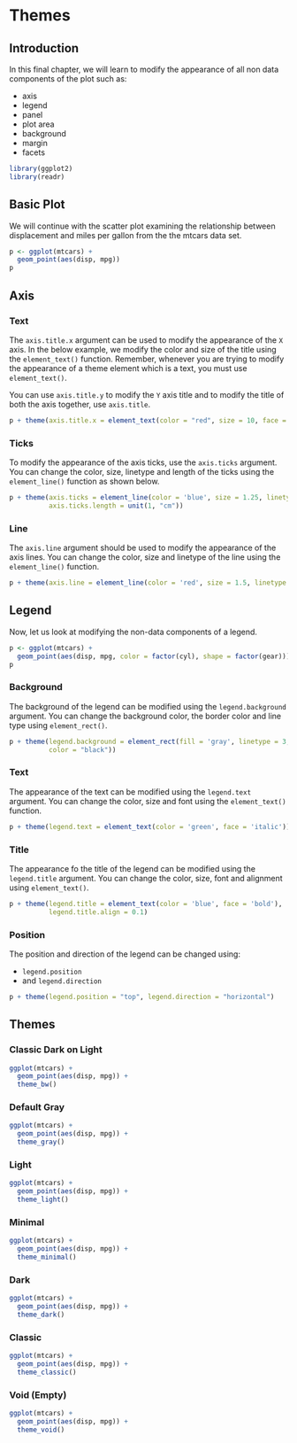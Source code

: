 # Themes {#ggplot2-themes}

## Introduction

In this final chapter, we will learn to modify the appearance of all non data 
components of the plot such as:

- axis
- legend
- panel
- plot area
- background
- margin
- facets

```r
library(ggplot2)
library(readr)
```

## Basic Plot

We will continue with the scatter plot examining the relationship between 
displacement and miles per gallon from the the mtcars data set.

```r
p <- ggplot(mtcars) +
  geom_point(aes(disp, mpg))
p
```

## Axis 

### Text

The `axis.title.x` argument can be used to modify the appearance of the `X` 
axis. In the below example, we modify the color and size of the title using
the `element_text()` function. Remember, whenever you are trying to modify the
appearance of a theme element which is a text, you must use `element_text()`.

You can use `axis.title.y` to modify the `Y` axis title and to modify the 
title of both the axis together, use `axis.title`.

```r
p + theme(axis.title.x = element_text(color = "red", size = 10, face = "italic"))
```

### Ticks

To modify the appearance of the axis ticks, use the `axis.ticks` argument. You can
change the color, size, linetype and length of the ticks using the `element_line()`
function as shown below. 

```r
p + theme(axis.ticks = element_line(color = 'blue', size = 1.25, linetype = 2), 
          axis.ticks.length = unit(1, "cm"))
```

### Line

The `axis.line` argument should be used to modify the appearance of the 
axis lines. You can change the color, size and linetype of the line using
the `element_line()` function.

```r
p + theme(axis.line = element_line(color = 'red', size = 1.5, linetype = 3))
```

## Legend

Now, let us look at modifying the non-data components of a legend.

```r
p <- ggplot(mtcars) +
  geom_point(aes(disp, mpg, color = factor(cyl), shape = factor(gear)))
p
```

### Background 

The background of the legend can be modified using the `legend.background`
argument. You can change the background color, the border color and line type
using `element_rect()`.

```r
p + theme(legend.background = element_rect(fill = 'gray', linetype = 3,  
          color = "black"))
```

### Text 

The appearance of the text can be modified using the `legend.text` argument.
You can change the color, size and font using the `element_text()` function.

```r
p + theme(legend.text = element_text(color = 'green', face = 'italic'))
```

### Title 

The appearance fo the title of the legend can be modified using the 
`legend.title` argument. You can change the color, size, font and alignment
using `element_text()`.

```r
p + theme(legend.title = element_text(color = 'blue', face = 'bold'),
          legend.title.align = 0.1)
```

### Position 

The position and direction of the legend can be changed using:

- `legend.position`
- and `legend.direction`

```r
p + theme(legend.position = "top", legend.direction = "horizontal")
```

## Themes

### Classic Dark on Light

```r
ggplot(mtcars) +
  geom_point(aes(disp, mpg)) +
  theme_bw()
```

### Default Gray

```r
ggplot(mtcars) +
  geom_point(aes(disp, mpg)) +
  theme_gray()
```

### Light

```r
ggplot(mtcars) +
  geom_point(aes(disp, mpg)) +
  theme_light()
```

### Minimal

```r
ggplot(mtcars) +
  geom_point(aes(disp, mpg)) +
  theme_minimal()
```

### Dark

```r
ggplot(mtcars) +
  geom_point(aes(disp, mpg)) +
  theme_dark()
```

### Classic

```r
ggplot(mtcars) +
  geom_point(aes(disp, mpg)) +
  theme_classic()
```

### Void (Empty)

```r
ggplot(mtcars) +
  geom_point(aes(disp, mpg)) +
  theme_void()
```
